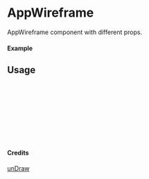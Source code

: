 
<Meta of={AppWireframe} title="unDraw/AppWireframe" />

# AppWireframe

AppWireframe component with different props.

#### Example

<Canvas of={AppWireframe.Primary} />

## Usage

```ts
import { AppWireframe } from "yadl-ui";

const Example = () => {
  return (
      <AppWireframe />
  );
};

export default Example;
```

#### Credits
[unDraw](https://undraw.co/illustrations)
